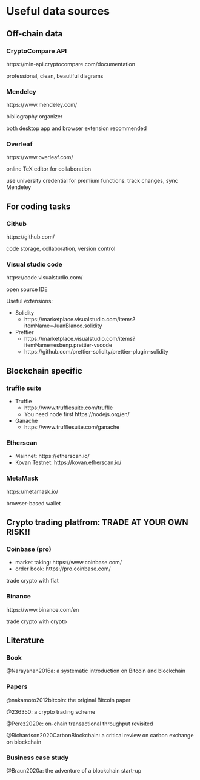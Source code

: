 # Useful data sources

## Off-chain data

### CryptoCompare API

https://min-api.cryptocompare.com/documentation

professional, clean, beautiful diagrams

### Mendeley

https://www.mendeley.com/

bibliography organizer

both desktop app and browser extension recommended

### Overleaf

https://www.overleaf.com/

online TeX editor for collaboration

use university credential for premium functions: track changes, sync Mendeley

## For coding tasks

### Github

https://github.com/

code storage, collaboration, version control 


### Visual studio code

https://code.visualstudio.com/

open source IDE

Useful extensions:

- Solidity
    - https://marketplace.visualstudio.com/items?itemName=JuanBlanco.solidity
- Prettier
    - https://marketplace.visualstudio.com/items?itemName=esbenp.prettier-vscode
    - https://github.com/prettier-solidity/prettier-plugin-solidity

## Blockchain specific

### truffle suite

- Truffle
    - https://www.trufflesuite.com/truffle
    - You need node first https://nodejs.org/en/
- Ganache
    - https://www.trufflesuite.com/ganache

### Etherscan

- Mainnet: https://etherscan.io/
- Kovan Testnet: https://kovan.etherscan.io/

### MetaMask

https://metamask.io/

browser-based wallet

## Crypto trading platfrom: TRADE AT YOUR OWN RISK!!


### Coinbase (pro)

- market taking: https://www.coinbase.com/
- order book: https://pro.coinbase.com/

trade crypto with fiat

### Binance

https://www.binance.com/en

trade crypto with crypto

## Literature

### Book

@Narayanan2016a: a systematic introduction on Bitcoin and blockchain

### Papers

@nakamoto2012bitcoin: the original Bitcoin paper

@236350: a crypto trading scheme

@Perez2020e: on-chain transactional throughput revisited

@Richardson2020CarbonBlockchain: a critical review on carbon exchange on blockchain


### Business case study

@Braun2020a: the adventure of a blockchain start-up
